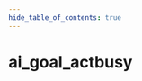 ```yaml
---
hide_table_of_contents: true
---
```


<!---
!!!!!!
THIS PAGE IS AUTOGENERATED FROM GAME FGD DEFINITIONS!
DO NOT EDIT MANUALLY!
!!!!!!

In order to make edits, you can make an annotation file in /fgd_dump_overrides
-->


# ai_goal_actbusy



<Tabs queryString="game">
    
<TabItem value="steamvr" label="SteamVR Home">
    <STEAMVRPage />
</TabItem>

</Tabs>
